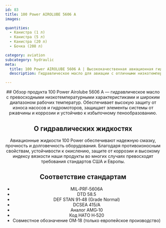 ```yaml
---
id: 83
title: 100 Power AIROLUBE 5606 A
images:

quantities:
  - Канистра (1 л)
  - Канистра (5 л)
  - Канистра (20 л)
  - Бочка (208 л)

category: aviation
subcategory: hydraulic
meta:
  title: 100 Power AIROLUBE 5606 A | Высококачественная авиационная гидравлическая жидкость MIL‑PRF‑5606A
  description: Гидравлическое масло для авиации с отличными низкотемпературными свойствами, высокой защитой от износа и коррозии, устойчивостью к окислению и вспениванию. Соответствует MIL‑PRF‑5606A, DEF STAN 91‑48 и DTD 58.5, обеспечивая надежную работу насосов и гидромоторов.

---
```


<Header>
  ## Обзор продукта
  100 Power Airolube 5606 A — гидравлическое масло с превосходными низкотемпературными характеристиками и широким диапазоном рабочих температур. Обеспечивает высокую защиту от износа насосов и гидромоторов, защищает элементы системы от ржавчины и коррозии и устойчиво к избыточному пенообразованию.

  ## О гидравлических жидкостях
  Авиационные жидкости 100 Power обеспечивают надежную смазку, прочность и долговечность оборудования. Благодаря противоизносным свойствам, устойчивости к окислению, защите от коррозии и высокому индексу вязкости наши продукты во многих случаях превосходят требования стандартов США и Европы.

  ## Соответствие стандартам
  - MIL‑PRF‑5606A
  - DTD 58.5
  - DEF STAN 91‑48 (Grade Normal)
  - DCSEA 415/A
  - Аналог AMG‑10
  - Код НАТО H‑520
  - Совместное обозначение OM‑18 (только европейское производство)

</Header>
